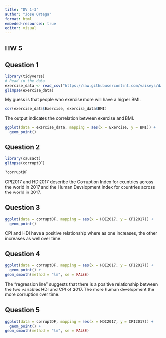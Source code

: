 ```yaml
---
title: "DV 1-3"
author: "Jose Ortega"
format: html
embeded-resources: true
editor: visual
---
```


## HW 5

## Question 1

```r
library(tidyverse)
# Read in the data 
exercise_data <- read_csv("https://raw.githubusercontent.com/vaiseys/dav-course/main/Data/visualize_data.csv")
glimpse(exercise_data)
```

My guess is that people who exercise more will have a higher BMI.

```r
cor(exercise_data$Exercise, exercise_data$BMI)
```

The output indicates the correlation between exercise and BMI.

```r
ggplot(data = exercise_data, mapping = aes(x = Exercise, y = BMI)) + 
  geom_point()
```

## Question 2

```r
library(causact)
glimpse(corruptDF)
```

```r
?corruptDF
```

CPI2017 and HDI2017 describe the Corruption Index for countries across the world in 2017 and the Human Development Index for countries across the world in 2017.

## Question 3

```r
ggplot(data = corruptDF, mapping = aes(x = HDI2017, y = CPI2017)) + 
  geom_point()
```

CPI and HDI have a positive relationship where as one increases, the other increases as well over time.

## Question 4

```r
ggplot(data = corruptDF, mapping = aes(x = HDI2017, y = CPI2017)) + 
  geom_point() +
geom_smooth(method = "lm", se = FALSE)
```

The "regression line" suggests that there is a positive relationship between the two variables HDI and CPI of 2017. The more human development the more corruption over time.

## Question 5

```r
ggplot(data = corruptDF, mapping = aes(x = HDI2017, y = CPI2017)) + 
  geom_point() +
geom_smooth(method = "lm", se = FALSE)
```
